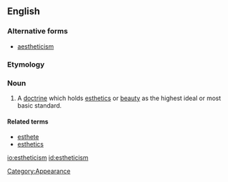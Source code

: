 ==English==

===Alternative forms===
*[[aestheticism]]

===Etymology===
{{suffix|esthetic|ism}}

===Noun===
{{en-noun}}
# A [[doctrine]] which holds [[esthetic]]s or [[beauty]] as the highest ideal or most basic standard.

====Related terms====
*[[esthete]]
*[[esthetics]]

[[io:estheticism]]
[[id:estheticism]]
[[Category:Appearance]]